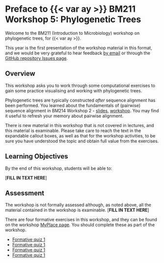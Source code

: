 # Preface to {{< var ay >}} BM211 Workshop 5: Phylogenetic Trees {.unnumbered}

Welcome to the BM211 (Introduction to Microbiology) workshop on phylogenetic trees, for {{< var ay >}}.

This year is the first presentation of the workshop material in this format, and we would be very grateful to hear feedback [by email](mailto:{{< var admin.email >}}) or through the [GitHub repository Issues page]({{< var github.issues >}}).

## Overview

This workshop asks you to work through some computational exercises to gain some practice visualising and working with phylogenetic trees.

::: { .callout-note }
Phylogenetic trees are typically constructed _after_ sequence alignment has been performed. You learned about the fundamentals of (pairwise) sequence alignment in BM214 Workshop 2 -  [slides](https://classes.myplace.strath.ac.uk/mod/resource/view.php?id=1956504), [workshop](https://sipbs-compbiol.github.io/BM214-Workshop-2/). You may find it useful to refresh your memory about pairwise alignment.
:::

::: { .callout-warning title="Important Note" }
There is new material in this workshop that is not covered in lectures, and this material is examinable. Please take care to reach the text in the expandable callout boxes, as well as that for the workshop activities, to be sure you have understood the topic and obtain full value from the exercises.
:::

## Learning Objectives

By the end of this workshop, students will be able to:

[**FILL IN TEXT HERE**]

## Assessment

The workshop is not formally assessed although, as noted above, all the material contained in the workshop is examinable. [**FILL IN TEXT HERE**]

::: { .callout-important }
There are four formative exercises in this workshop, and they can be found on the workshop [MyPlace page]({{< var myplace.bm211 >}}). You should complete these as part of the workshop.

- [Formative quiz 1]({{< var myplace.quiz1 >}})
- [Formative quiz 1]({{< var myplace.quiz2 >}})
- [Formative quiz 1]({{< var myplace.quiz3 >}})
- [Formative quiz 1]({{< var myplace.quiz4 >}})
:::

